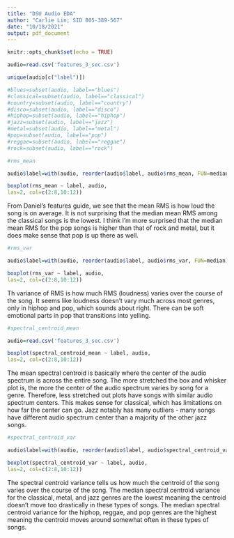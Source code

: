 ```yaml
---
title: "DSU Audio EDA"
author: "Carlie Lin; SID 805-389-567"
date: "10/18/2021"
output: pdf_document
---
```


```r
knitr::opts_chunk$set(echo = TRUE)
```

```r

audio=read.csv('features_3_sec.csv')

unique(audio[c("label")])

#blues=subset(audio, label=="blues")
#classical=subset(audio, label=="classical")
#country=subset(audio, label=="country")
#disco=subset(audio, label=="disco")
#hiphop=subset(audio, label=="hiphop")
#jazz=subset(audio, label=="jazz")
#metal=subset(audio, label=="metal")
#pop=subset(audio, label=="pop")
#reggae=subset(audio, label=="reggae")
#rock=subset(audio, label=="rock")

```

```r

#rms_mean

audio$label=with(audio, reorder(audio$label, audio$rms_mean, FUN=median))

boxplot(rms_mean ~ label, audio, 
las=2, col=c(2:8,10:12))


```

From Daniel's features guide, we see that the mean RMS is how loud the song is on average. It is not surprising that the median mean RMS among the classical songs is the lowest. I think I'm more surprised that the median mean RMS for the pop songs is higher than that of rock and metal, but it does make sense that pop is up there as well.


```r

#rms_var

audio$label=with(audio, reorder(audio$label, audio$rms_var, FUN=median))

boxplot(rms_var ~ label, audio, 
las=2, col=c(2:8,10:12))

```

Th variance of RMS is how much RMS (loudness) varies over the course of the song. It seems like loudness doesn't vary much across most genres, only in hiphop and pop, which sounds about right. There can be soft emotional parts in pop that transitions into yelling. 

```r

#spectral_centroid_mean

audio=read.csv('features_3_sec.csv')

boxplot(spectral_centroid_mean ~ label, audio, 
las=2, col=c(2:8,10:12))

```

The mean spectral centroid is basically where the center of the audio spectrum is across the entire song. The more stretched the box and whisker plot is, the more the center of the audio spectrum varies by song for a genre. Therefore, less stretched out plots have songs with similar audio spectrum centers. This makes sense for classical, which has limitations on how far the center can go. Jazz notably has many outliers - many songs have different audio spectrum center than a majority of the other jazz songs.

```r

#spectral_centroid_var

audio$label=with(audio, reorder(audio$label, audio$spectral_centroid_var, FUN=median))

boxplot(spectral_centroid_var ~ label, audio, 
las=2, col=c(2:8,10:12))

```

The spectral centroid variance tells us how much the centroid of the song varies over the course of the song. The median spectral centroid variance for the classical, metal, and jazz genres are the lowest meaning the centroid doesn't move too drastically in these types of songs. The median spectral centroid variance for the hiphop, reggae, and pop genres are the highest meaning the centroid moves around somewhat often in these types of songs. 
